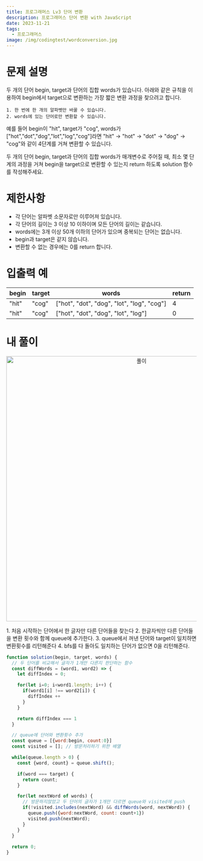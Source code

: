 ```yaml
---
title: 프로그래머스 Lv3 단어 변환
description: 프로그래머스 단어 변환 with JavaScript
date: 2023-11-21
tags:
  - 프로그래머스
image: /img/codingtest/wordconversion.jpg
---
```


# 문제 설명
두 개의 단어 begin, target과 단어의 집합 words가 있습니다. 아래와 같은 규칙을 이용하여 begin에서 target으로 변환하는 가장 짧은 변환 과정을 찾으려고 합니다.
```
1. 한 번에 한 개의 알파벳만 바꿀 수 있습니다.
2. words에 있는 단어로만 변환할 수 있습니다.
```
예를 들어 begin이 "hit", target가 "cog", words가 ["hot","dot","dog","lot","log","cog"]라면 "hit" -> "hot" -> "dot" -> "dog" -> "cog"와 같이 4단계를 거쳐 변환할 수 있습니다.

두 개의 단어 begin, target과 단어의 집합 words가 매개변수로 주어질 때, 최소 몇 단계의 과정을 거쳐 begin을 target으로 변환할 수 있는지 return 하도록 solution 함수를 작성해주세요.
# 제한사항
* 각 단어는 알파벳 소문자로만 이루어져 있습니다.
* 각 단어의 길이는 3 이상 10 이하이며 모든 단어의 길이는 같습니다.
* words에는 3개 이상 50개 이하의 단어가 있으며 중복되는 단어는 없습니다.
* begin과 target은 같지 않습니다.
* 변환할 수 없는 경우에는 0를 return 합니다.

# 입출력 예
| begin | target | words                                | return |
|-------|--------|--------------------------------------|--------|
| "hit" | "cog"  | ["hot", "dot", "dog", "lot", "log", "cog"] | 4      |
| "hit" | "cog"  | ["hot", "dot", "dog", "lot", "log"]       | 0      |

# 내 풀이
<p align="center">
  <img src="/img/codingtest/wordconversion.jpg" alt="풀이" width="700"/>
</p>
1. 처음 시작하는 단어에서 한 글자만 다른 단어들을 찾는다
2. 한글자씩만 다른 단어들을 변환 횟수와 함께 queue에 추가한다.
3. queue에서 꺼낸 단어와 target이 일치하면 변환횟수를 리턴해준다
4. bfs를 다 돌아도 일치하는 단어가 없으면 0을 리턴해준다.

```js
function solution(begin, target, words) {
  // 두 단어를 비교해서 글자가 1개만 다른지 판단하는 함수
  const diffWords = (word1, word2) => {
    let diffIndex = 0;

    for(let i=0; i<word1.length; i++) {
      if(word1[i] !== word2[i]) {
        diffIndex ++
      }
    }

    return diffIndex === 1
  }

  // queue에 단어와 변환횟수 추가
  const queue = [{word:begin, count:0}]
  const visited = []; // 방문처리하기 위한 배열

  while(queue.length > 0) {
    const {word, count} = queue.shift();

    if(word === target) {
      return count;
    }

    for(let nextWord of words) {
      // 방문하지않았고 두 단어의 글자가 1개만 다르면 queue와 visited에 push
      if(!visited.includes(nextWord) && diffWords(word, nextWord)) {
        queue.push({word:nextWord, count: count+1})
        visited.push(nextWord);
      }
    }
  }
  
  return 0;
}
```
